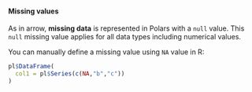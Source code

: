 #### Missing values

As in arrow, **missing data** is represented in Polars with a `null` value. This `null` missing value applies for all data types including numerical values.

You can manually define a missing value using `NA` value in R:

```r
pl$DataFrame(
  col1 = pl$Series(c(NA,"b","c"))
)
```